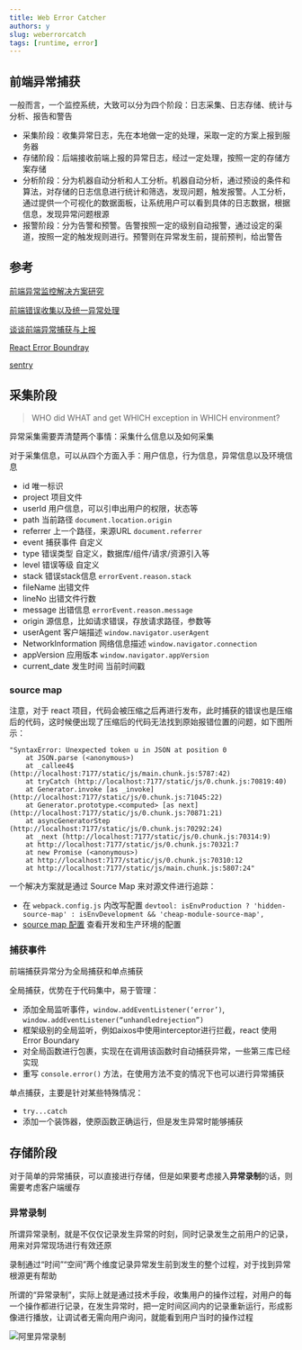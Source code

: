 ```yaml
---
title: Web Error Catcher
authors: y
slug: weberrorcatch
tags: [runtime, error]
---
```


## 前端异常捕获

一般而言，一个监控系统，大致可以分为四个阶段：日志采集、日志存储、统计与分析、报告和警告

- 采集阶段：收集异常日志，先在本地做一定的处理，采取一定的方案上报到服务器
- 存储阶段：后端接收前端上报的异常日志，经过一定处理，按照一定的存储方案存储
- 分析阶段：分为机器自动分析和人工分析。机器自动分析，通过预设的条件和算法，对存储的日志信息进行统计和筛选，发现问题，触发报警。人工分析，通过提供一个可视化的数据面板，让系统用户可以看到具体的日志数据，根据信息，发现异常问题根源
- 报警阶段：分为告警和预警。告警按照一定的级别自动报警，通过设定的渠道，按照一定的触发规则进行。预警则在异常发生前，提前预判，给出警告

<!--truncate-->

## 参考

[前端异常监控解决方案研究](https://cdc.tencent.com/2018/09/13/frontend-exception-monitor-research/)

[前端错误收集以及统一异常处理](https://www.toutiao.com/i6745480016403890700/)

[谈谈前端异常捕获与上报](https://juejin.im/post/5aaa93345188257bf550cbfd#heading-7)

[React Error Boundray](https://react-1251415695.cos-website.ap-chengdu.myqcloud.com/docs/react-component.html)

[sentry](https://github.com/getsentry/sentry)

## 采集阶段

> WHO did WHAT and get WHICH exception in WHICH environment?

异常采集需要弄清楚两个事情：采集什么信息以及如何采集

对于采集信息，可以从四个方面入手：用户信息，行为信息，异常信息以及环境信息

- id 唯一标识
- project 项目文件
- userId 用户信息，可以引申出用户的权限，状态等
- path 当前路径 `document.location.origin`
- referrer 上一个路径，来源URL `document.referrer`
- event 捕获事件 自定义
- type 错误类型 自定义，数据库/组件/请求/资源引入等
- level 错误等级 自定义
- stack 错误stack信息 `errorEvent.reason.stack`
- fileName 出错文件
- lineNo 出错文件行数
- message 出错信息 `errorEvent.reason.message`
- origin 源信息，比如请求错误，存放请求路径，参数等
- userAgent 客户端描述 `window.navigator.userAgent`
- NetworkInformation 网络信息描述 `window.navigator.connection`
- appVersion 应用版本 `window.navigator.appVersion`
- current_date 发生时间 当前时间戳


### source map

注意，对于 react 项目，代码会被压缩之后再进行发布，此时捕获的错误也是压缩后的代码，这时候便出现了压缩后的代码无法找到原始报错位置的问题，如下图所示：

```
"SyntaxError: Unexpected token u in JSON at position 0
    at JSON.parse (<anonymous>)
    at _callee4$ (http://localhost:7177/static/js/main.chunk.js:5787:42)
    at tryCatch (http://localhost:7177/static/js/0.chunk.js:70819:40)
    at Generator.invoke [as _invoke] (http://localhost:7177/static/js/0.chunk.js:71045:22)
    at Generator.prototype.<computed> [as next] (http://localhost:7177/static/js/0.chunk.js:70871:21)
    at asyncGeneratorStep (http://localhost:7177/static/js/0.chunk.js:70292:24)
    at _next (http://localhost:7177/static/js/0.chunk.js:70314:9)
    at http://localhost:7177/static/js/0.chunk.js:70321:7
    at new Promise (<anonymous>)
    at http://localhost:7177/static/js/0.chunk.js:70310:12
    at http://localhost:7177/static/js/main.chunk.js:5807:24"
```

一个解决方案就是通过 Source Map 来对源文件进行追踪：

- 在 `webpack.config.js` 内改写配置 `devtool: isEnvProduction ? 'hidden-source-map' : isEnvDevelopment && 'cheap-module-source-map',`
- [source map 配置](https://webpack.docschina.org/configuration/devtool/) 查看开发和生产环境的配置


### 捕获事件

前端捕获异常分为全局捕获和单点捕获

全局捕获，优势在于代码集中，易于管理：

- 添加全局监听事件，`window.addEventListener(‘error’)`, `window.addEventListener(“unhandledrejection”)`
- 框架级别的全局监听，例如aixos中使用interceptor进行拦截，react 使用 Error Boundary
- 对全局函数进行包裹，实现在在调用该函数时自动捕获异常，一些第三库已经实现
- 重写 `console.error()` 方法，在使用方法不变的情况下也可以进行异常捕获

单点捕获，主要是针对某些特殊情况：

- `try...catch`
- 添加一个装饰器，使原函数正确运行，但是发生异常时能够捕获


## 存储阶段

对于简单的异常捕获，可以直接进行存储，但是如果要考虑接入**异常录制**的话，则需要考虑客户端缓存

### 异常录制

所谓异常录制，就是不仅仅记录发生异常的时刻，同时记录发生之前用户的记录，用来对异常现场进行有效还原

录制通过“时间”“空间”两个维度记录异常发生前到发生的整个过程，对于找到异常根源更有帮助

所谓的“异常录制”，实际上就是通过技术手段，收集用户的操作过程，对用户的每一个操作都进行记录，在发生异常时，把一定时间区间内的记录重新运行，形成影像进行播放，让调试者无需向用户询问，就能看到用户当时的操作过程

![阿里异常录制](./error-record.png)
